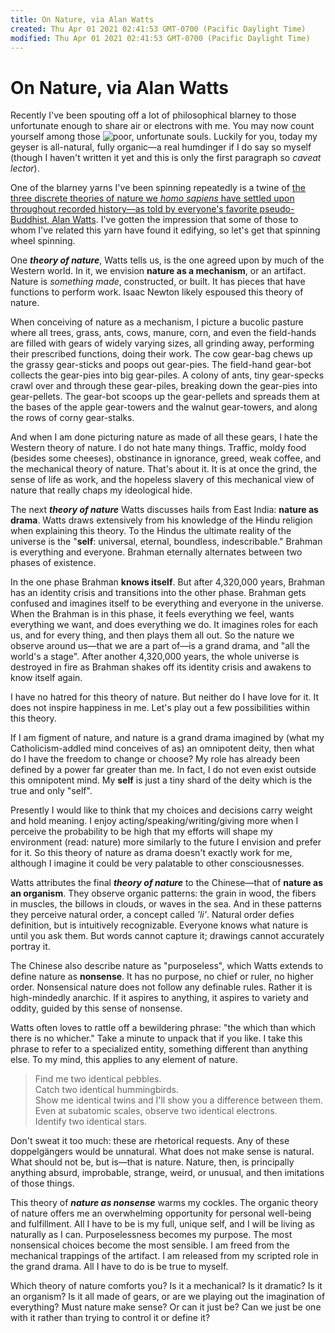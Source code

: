 ```yaml
---
title: On Nature, via Alan Watts
created: Thu Apr 01 2021 02:41:53 GMT-0700 (Pacific Daylight Time)
modified: Thu Apr 01 2021 02:41:53 GMT-0700 (Pacific Daylight Time)
---
```

# On Nature, via Alan Watts

Recently I've been spouting off a lot of philosophical blarney to those unfortunate enough to share air or electrons with me. You may now count yourself among those ![poor, unfortunate souls](http://ak-hdl.buzzfed.com/static/2014-11/17/6/enhanced/webdr12/enhanced-19154-1416224241-24.jpg). Luckily for you, today my geyser is all-natural, fully organic—a real humdinger if I do say so myself (though I haven't written it yet and this is only the first paragraph so *caveat lector*).

One of the blarney yarns I've been spinning repeatedly is a twine of [the three discrete theories of nature we *homo sapiens* have settled upon throughout recorded history—as told by everyone's favorite pseudo-Buddhist, Alan Watts](https://itunes.apple.com/us/podcast/alan-watts-mans-behavior-nature/id1006521565?i=356896808&mt=2). I've gotten the impression that some of those to whom I've related this yarn have found it edifying, so let's get that spinning wheel spinning.

One ***theory of nature***, Watts tells us, is the one agreed upon by much of the Western world. In it, we envision **nature as a mechanism**, or an artifact. Nature is *something made*, constructed, or built. It has pieces that have functions to perform work. Isaac Newton likely espoused this theory of nature.

When conceiving of nature as a mechanism, I picture a bucolic pasture where all trees, grass, ants, cows, manure, corn, and even the field-hands are filled with gears of widely varying sizes, all grinding away, performing their prescribed functions, doing their work. The cow gear-bag chews up the grassy gear-sticks and poops out gear-pies. The field-hand gear-bot collects the gear-pies into big gear-piles. A colony of ants, tiny gear-specks crawl over and through these gear-piles, breaking down the gear-pies into gear-pellets. The gear-bot scoops up the gear-pellets and spreads them at the bases of the apple gear-towers and the walnut gear-towers, and along the rows of corny gear-stalks.

And when I am done picturing nature as made of all these gears, I hate the Western theory of nature. I do not hate many things. Traffic, moldy food (besides some cheeses), obstinance in ignorance, greed, weak coffee, and the mechanical theory of nature. That's about it. It is at once the grind, the sense of life as work, and the hopeless slavery of this mechanical view of nature that really chaps my ideological hide.

The next ***theory of nature*** Watts discusses hails from East India: **nature as drama**. Watts draws extensively from his knowledge of the Hindu religion when explaining this theory. To the Hindus the ultimate reality of the universe is the "**self**: universal, eternal, boundless, indescribable." Brahman is everything and everyone. Brahman eternally alternates between two phases of existence.

In the one phase Brahman **knows itself**. But after 4,320,000 years, Brahman has an identity crisis and transitions into the other phase. Brahman gets confused and imagines itself to be everything and everyone in the universe. When the Brahman is in this phase, it feels everything we feel, wants everything we want, and does everything we do. It imagines roles for each us, and for every thing, and then plays them all out. So the nature we observe around us—that we are a part of—is a grand drama, and "all the world's a stage". After another 4,320,000 years, the whole universe is destroyed in fire as Brahman shakes off its identity crisis and awakens to know itself again.

I have no hatred for this theory of nature. But neither do I have love for it. It does not inspire happiness in me. Let's play out a few possibilities within this theory.

If I am figment of nature, and nature is a grand drama imagined by (what my Catholicism-addled mind conceives of as) an omnipotent deity, then what do I have the freedom to change or choose? My role has already been defined by a power far greater than me. In fact, I do not even exist outside this omnipotent mind. My **self** is just a tiny shard of the deity which is the true and only "self".

Presently I would like to think that my choices and decisions carry weight and hold meaning. I enjoy acting/speaking/writing/giving more when I perceive the probability to be high that my efforts will shape my environment (read: nature) more similarly to the future I envision and prefer for it. So this theory of nature as drama doesn't exactly work for me, although I imagine it could be very palatable to other consciousnesses.

Watts attributes the final ***theory of nature*** to the Chinese—that of **nature as an organism**. They observe organic patterns: the grain in wood, the fibers in muscles, the billows in clouds, or waves in the sea. And in these patterns they perceive natural order, a concept called *'li'*. Natural order defies definition, but is intuitively recognizable. Everyone knows what nature is until you ask them. But words cannot capture it; drawings cannot accurately portray it.

The Chinese also describe nature as "purposeless", which Watts extends to define nature as **nonsense**. It has no purpose, no chief or ruler, no higher order. Nonsensical nature does not follow any definable rules. Rather it is high-mindedly anarchic. If it aspires to anything, it aspires to variety and oddity, guided by this sense of nonsense.

Watts often loves to rattle off a bewildering phrase: "the which than which there is no whicher." Take a minute to unpack that if you like. I take this phrase to refer to a specialized entity, something different than anything else. To my mind, this applies to any element of nature.

> Find me two identical pebbles.  
Catch two identical hummingbirds.  
Show me identical twins and I'll show you a difference between them.  
Even at subatomic scales, observe two identical electrons.  
Identify two identical stars.

Don't sweat it too much: these are rhetorical requests. Any of these doppelgängers would be unnatural. What does not make sense is natural. What should not be, but is—that is nature. Nature, then, is principally anything absurd, improbable, strange, weird, or unusual, and then imitations of those things.

This theory of ***nature as nonsense*** warms my cockles. The organic theory of nature offers me an overwhelming opportunity for personal well-being and fulfillment. All I have to be is my full, unique self, and I will be living as naturally as I can. Purposelessness becomes my purpose. The most nonsensical choices become the most sensible. I am freed from the mechanical trappings of the artifact. I am released from my scripted role in the grand drama. All I have to do is be true to myself.

Which theory of nature comforts you? Is it a mechanical? Is it dramatic? Is it an organism? Is it all made of gears, or are we playing out the imagination of everything? Must nature make sense? Or can it just be? Can we just be one with it rather than trying to control it or define it?